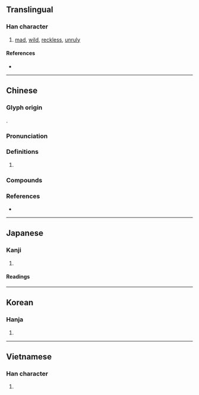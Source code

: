 {{character info}}
==Translingual==

===Han character===
{{Han char|rn=94|rad=犬|as=08|sn=11|four=46260|canj=KHAA|ids=⿰犭昌}}

# [[mad]], [[wild]], [[reckless]], [[unruly]]

====References====
* {{Han ref|kx=0713.170|dkj=20490|dj=1125.120|hdz=21353.040|uh=7316|ud=29462|bh=B273|bd=45683}}

----

==Chinese==
{{zh-forms}}

===Glyph origin===
{{Han etym}}
{{Han compound|犬|alt1=犭|昌|ls=psc|c1=s|c2=p|t1=dog}}.

===Pronunciation===
{{zh-pron
|m=chāng
|c=coeng1
|mc=y
|oc=y
|cat=
}}

===Definitions===
{{zh-hanzi}}

# {{rfdef|zh}}

===Compounds===
{{zh-der|狓猖|猖狂|猖猖狂狂|猖披|猖亂|猖獗}}

===References===
* {{R;yue:Hanzi}}

----

==Japanese==

===Kanji===
{{ja-kanji|grade=|rs=犬08}}

# {{rfdef|ja|sort=犬08}}

====Readings====
{{ja-readings
|goon=しょう
|kanon=しょう
|kun=くる-う
|nanori=}}

----

==Korean==

===Hanja===
{{ko-hanja|hangeul=창|eumhun=|rv=chang|mr=ch'ang|y=chang}}

# {{rfdef|ko|sort=犬08}}

----

==Vietnamese==

===Han character===
{{vi-hantu|[[xương]]|rs=犬08}}

# {{rfdef|vi|sort=犬08}}